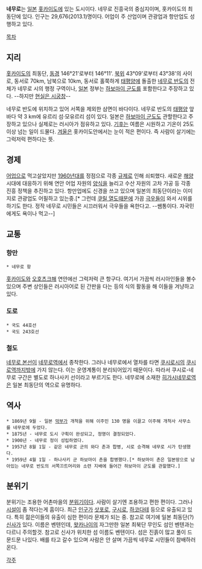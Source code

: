 '''네무로'''는 [[일본]] [[홋카이도]]에 있는 도시이다. 네무로 진흥국의 중심지이며, 홋카이도의 최동단에 있다. 인구는 29,676(2013.1)명이다. 어업이 주 산업이며 관광업과 항만업도 성행하고 있다.

[[목차]]

== 지리 ==
[[홋카이도]]의 최동단, [[동경]] 146°21'로부터 146°11'. [[북위]] 43°09'로부터 43°38'의 사이로, 동서로 70km, 남북으로 10km, 동서로 홀쭉하게 [[태평양]]에 돌출한 [[네무로 반도]]의 전체가 네무로 시의 행정 구역이나, [[일본]] 정부는 [[하보마이 군도]]를 포함한다고 주장하고 있다. --하지만 [[현실은 시궁창]]--

네무로 반도에 위치하고 있어 서쪽을 제외한 삼면이 바다이다. 네무로 반도의 [[태평양]] 앞바다 약 3 km에 유르리 섬·모유르리 섬이 있다. 일본은 [[하보마이 군도]]도 관할한다고 주장하고 있으나 실제로는 러시아가 점유하고 있다. [[기후]]는 여름은 시원하고 기온이 25도 이상 넘는 일이 드물다. [[겨울]]은 홋카이도안에서는 눈이 적은 편이다. 즉 사람이 살기에는 그럭저럭 편하다는 뜻.

== 경제 ==
[[어업]]으로 먹고살았지만 [[1960년대]]를 정점으로 각종 [[규제]]로 인해 쇠퇴했다. 새로운 [[해양]] 시대에 대응하기 위해 연안 어업 자원의 [[양식]]을 늘리고 수산 자원의 고차 가공 등 각종 진흥 정책을 추진하고 있다. 항만업에도 신경을 쓰고 있으며 일본의 최동단이라는 이미지로 관광업도 어필하고 있는중.[* 그런데 [[쿠릴 열도]]때문에 가끔 [[극우]]들이 와서 시위를 하기도 한다. 정작 네무로 시민들은 시끄러워서 극우들을 욕한다고. --쌤통이다. 자국민에게도 욕이나 먹고--]
== 교통 ==
=== 항만 ===
 * 네무로 항
[[홋카이도]]와 [[오호츠크해]] 연안에선 그럭저럭 큰 항구다. 여기서 가끔씩 러시아인들을 볼수 있으며 주변 상인들은 러시아어로 된 간판을 다는 등의 식의 활동을 해 이들을 겨냥하고 있다.

=== 도로 ===
 * 국도 44호선
 * 국도 243호선

=== 철도 ===
[[네무로 본선]]이 [[네무로역]]에서 종착한다. 그러나 네무로에서 열차를 타면 [[쿠시로]]시의 [[쿠시로역]]까지밖에 가지 않는다. 이는 운영계통이 분리되어있기 때문이다. 따라서 쿠시로-네무로 구간은 별도로 하나사키 선이라고 부르기도 한다. 네무로에 소재한 [[히가시네무로역]]은 일본 최동단의 역으로 유명하다. 

== 역사 ==
 * 1869년 9월 - 일본 [[막부]]가 개척을 위해 이주민 130 명을 이끌고 이주해 개척사 사무소를 네무로에 두었다. 
 * 1875년 - 네무로 도시 구획이 완성되고, 정명이 결정되었다.
 * 1900년 - 네무로 정이 성립하였다. 
 * 1957년 8월 1일 - 같은 네무로 군의 와다 촌과 합병, 시로 승격해 네무로 시가 탄생했다.
 * 1959년 4월 1일 - 하나사키 군 하보마이 촌을 합병했다.[* 하보마이 촌은 일본땅으로 남아있는 네무로 반도의 서쪽끄트머리와 소련 지배에 들어간 하보마이 군도를 관할했다.]

== 분위기 ==
분위기는 조용한 어촌마을의 [[분위기]]이다. 사람이 살기엔 조용하고 편한 편이다. 그러나 [[시설]]이 좀 적다는게 흠이다. 최근 [[인구]]가 [[삿포로]], [[구시로]], [[하코다테]] 등으로 유출되고 있다. 특히 젊은이들의 유출이 심한 편이라 문제가 되는 중.
참고로 여기에 일본 최동단(?) [[신사]]가 있다. 이름은 벤텐인데, [[왓카나이]]의 자그만한 일본 최북단 무인도 섬인 벤텐과는 다르니 주의할것. 참고로 신사가 위치한 섬 이름도 벤텐이다. 섬은 진흙이 많고 풀이 드문드문 나있다. 배를 타고 갈수 있으며 사람은 안 살며 가끔씩 네무로 시민들이 참배하러 온다.

[[각주]]
